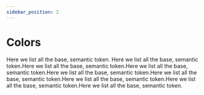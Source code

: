 ```yaml
---
sidebar_position: 2
---
```



# Colors

Here we list all the base, semantic token. Here we list all the base, semantic token.Here we list all the base, semantic token.Here we list all the base, semantic token.Here we list all the base, semantic token.Here we list all the base, semantic token.Here we list all the base, semantic token.Here we list all the base, semantic token.Here we list all the base, semantic token.

<ColorTokens />
